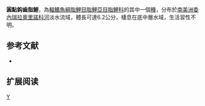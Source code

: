 {{Speciesbox 
| genus = Creagrutus
| species = gyrospilus
| status = NE
| status_system = IUCN3.1
| authority =  [[Vari|Vari]] & [[Harold|Harold]], 2001
| synonyms = 
}}
'''圓點鈎齒脂鯉'''，為[[輻鰭魚綱|輻鰭魚綱]][[脂鯉目|脂鯉目]][[脂鯉亞目|脂鯉亞目]][[脂鯉科|脂鯉科]]的其中一個[[種|種]]，分布於[[南美洲|南美洲]][[委內瑞拉|委內瑞拉]][[奧里諾科河|奧里諾科河]]淡水流域，體長可達6.2公分，棲息在底中層水域，生活習性不明。

==参考文献==
{{refbegin}}
*{{FishBase_species|genus=Creagrutus|species=gyrospilus|year=2014|month=1}}
{{refend}}

== 扩展阅读 ==
{{refbegin}}
{{wikispecies-inline|Creagrutus gyrospilus|圓點鈎齒脂鯉}}
{{refend}}
{{Taxonbar|from=Q5484263}}

[[Category:鈎齒脂鯉屬|Y]]


{{魚類小作品}}